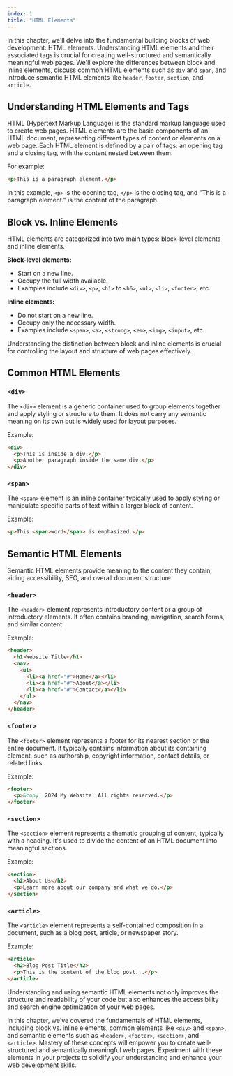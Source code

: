 ```yaml
---
index: 1
title: "HTML Elements"
---
```


In this chapter, we'll delve into the fundamental building blocks of web development: HTML elements. Understanding HTML elements and their associated tags is crucial for creating well-structured and semantically meaningful web pages. We'll explore the differences between block and inline elements, discuss common HTML elements such as `div` and `span`, and introduce semantic HTML elements like `header`, `footer`, `section`, and `article`.

## Understanding HTML Elements and Tags

HTML (Hypertext Markup Language) is the standard markup language used to create web pages. HTML elements are the basic components of an HTML document, representing different types of content or elements on a web page. Each HTML element is defined by a pair of tags: an opening tag and a closing tag, with the content nested between them.

For example:

```html
<p>This is a paragraph element.</p>
```

In this example, `<p>` is the opening tag, `</p>` is the closing tag, and "This is a paragraph element." is the content of the paragraph.

## Block vs. Inline Elements

HTML elements are categorized into two main types: block-level elements and inline elements.

**Block-level elements:**

- Start on a new line.
- Occupy the full width available.
- Examples include `<div>`, `<p>`, `<h1>` to `<h6>`, `<ul>`, `<li>`, `<footer>`, etc.

**Inline elements:**

- Do not start on a new line.
- Occupy only the necessary width.
- Examples include `<span>`, `<a>`, `<strong>`, `<em>`, `<img>`, `<input>`, etc.

Understanding the distinction between block and inline elements is crucial for controlling the layout and structure of web pages effectively.

## Common HTML Elements

### `<div>`

The `<div>` element is a generic container used to group elements together and apply styling or structure to them. It does not carry any semantic meaning on its own but is widely used for layout purposes.

Example:

```html
<div>
  <p>This is inside a div.</p>
  <p>Another paragraph inside the same div.</p>
</div>
```

### `<span>`

The `<span>` element is an inline container typically used to apply styling or manipulate specific parts of text within a larger block of content.

Example:

```html
<p>This <span>word</span> is emphasized.</p>
```

## Semantic HTML Elements

Semantic HTML elements provide meaning to the content they contain, aiding accessibility, SEO, and overall document structure.

### `<header>`

The `<header>` element represents introductory content or a group of introductory elements. It often contains branding, navigation, search forms, and similar content.

Example:

```html
<header>
  <h1>Website Title</h1>
  <nav>
    <ul>
      <li><a href="#">Home</a></li>
      <li><a href="#">About</a></li>
      <li><a href="#">Contact</a></li>
    </ul>
  </nav>
</header>
```

### `<footer>`

The `<footer>` element represents a footer for its nearest section or the entire document. It typically contains information about its containing element, such as authorship, copyright information, contact details, or related links.

Example:

```html
<footer>
  <p>&copy; 2024 My Website. All rights reserved.</p>
</footer>
```

### `<section>`

The `<section>` element represents a thematic grouping of content, typically with a heading. It's used to divide the content of an HTML document into meaningful sections.

Example:

```html
<section>
  <h2>About Us</h2>
  <p>Learn more about our company and what we do.</p>
</section>
```

### `<article>`

The `<article>` element represents a self-contained composition in a document, such as a blog post, article, or newspaper story.

Example:

```html
<article>
  <h2>Blog Post Title</h2>
  <p>This is the content of the blog post...</p>
</article>
```

Understanding and using semantic HTML elements not only improves the structure and readability of your code but also enhances the accessibility and search engine optimization of your web pages.

In this chapter, we've covered the fundamentals of HTML elements, including block vs. inline elements, common elements like `<div>` and `<span>`, and semantic elements such as `<header>`, `<footer>`, `<section>`, and `<article>`. Mastery of these concepts will empower you to create well-structured and semantically meaningful web pages. Experiment with these elements in your projects to solidify your understanding and enhance your web development skills.
